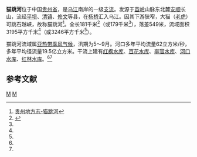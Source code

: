 {{Geobox|River
<!-- *** Heading *** -->
| name = 猫跳河
| native_name = 
| other_name = 
| other_name_1 = 
| other_name_2 = 
| category = 
<!-- *** Names **** --> 
| etymology = 
| nickname = 
<!-- *** Image *** -->
| image = 
| image_caption = 
| image_size = 280
<!-- *** Country *** -->
| country = 中华人民共和国
| state = 
| region = [[贵州省|贵州省]]
| district = 
| municipality = 
<!-- *** Family *** -->
| parent = 鸭池河（[[乌江|乌江]]上游）
| tributary_left = [[麦翁河|麦翁河]]
| tributary_right = [[猫洞河|猫洞河]]
| city = 
| landmark = 
<!-- *** River locations *** -->
| source = [[苗岭|苗岭]]山脉[[长山|长山]]
| source_location =[[安顺市|安顺市]][[西秀区|西秀区]] | source_region = | source_country =
| source_elevation = 
| source_lat_d = | source_lat_m = | source_lat_s = | source_lat_NS =
| source_long_d = | source_long_m = | source_long_s = | source_long_EW =
| source1 = 
| source1_location = | source1_region = | source1_country =
| source1_elevation = 
| source1_lat_d = | source1_lat_m = | source1_lat_s = | source1_lat_NS =
| source1_long_d = | source1_long_m = | source1_long_s = | source1_long_EW =
| source_confluence = 
| source_confluence_location = | source_confluence_region = | source_confluence_country =
| source_confluence_elevation = 
| source_confluence_lat_d = | source_confluence_lat_m = | source_confluence_lat_s = | source_confluence_lat_NS =
| source_confluence_long_d = | source_confluence_long_m = | source_confluence_long_s = | source_confluence_long_EW =
| mouth = [[杨桥|杨桥]]
| mouth_location =[[清镇|清镇]]、[[修文|修文]]交界处| mouth_region =| mouth_country =
| mouth_elevation = 
| mouth_lat_d =26 | mouth_lat_m =56 | mouth_lat_s =03 | mouth_lat_NS =N
| mouth_long_d =106 | mouth_long_m =21 | mouth_long_s =42 | mouth_long_EW =E
<!-- *** Dimensions *** -->
| length = 181
| width = 
| depth = 
| volume = 
| watershed = 3195
| watershed_round = 0
| discharge = 
| discharge_note = 
| discharge_location = 
| discharge_round = 
| discharge_max = 
| discharge_min = 
<!-- *** Free fields *** -->
| free = | free_type = 
<!-- *** Maps *** -->
| map = 
| map_caption = 
| map_background = 
| map_locator =
| map_locator_x =
| map_locator_y = 
<!-- *** Website *** --> 
| website =
| commons =
<!-- *** Footnotes *** -->
| footnotes =
}}
'''猫跳河'''位于中国[[贵州省|贵州省]]，是[[乌江|乌江]]南岸的一级[[支流|支流]]。发源于[[苗岭|苗岭]]山脉东北麓[[安顺|安顺]]长山，流经[[平坝|平坝]]、[[清镇|清镇]]、[[修文|修文]]等县，在[[杨桥|杨桥]]汇入乌江。因其下游狭窄，大猫（[[老虎|老虎]]）可跳石越峡，故称猫跳河<ref name="贵州地方志">[http://www.gzgov.gov.cn/gov_dfz/view.asp?id=3119 贵州地方志-猫跳河]{{dead link|date=2018年3月 |bot=InternetArchiveBot |fix-attempted=yes }}</ref>。全长181千米<ref name="红枫水库分期洪水调度">{{cite journal|title=红枫水库分期洪水调度|author=卢启友|journal=水利工程管理技术|year=1992|volume=|issue=3|pages=|url=http://www.lw23.com/pdf_4febde78-cefc-4e5f-8ef2-bafb0a789951/lunwen.pdf}}{{dead link|date=2018年1月 |bot=InternetArchiveBot |fix-attempted=yes }}</ref>（或179千米<ref name="贵州地方志"/>），落差549米，流域面积3195平方千米<ref name="红枫水库分期洪水调度"/>（或3246平方千米<ref name="贵州地方志"/>）。

猫跳河流域属[[亚热带季风气候|亚热带季风气候]]，汛期为5～9月。河口多年平均流量62立方米/秒，多年平均径流量19.5亿立方米。干流上建有[[红枫水库|红枫水库]]、[[百花水库|百花水库]]、[[李官水库|李官水库]]、[[河口水库|河口水库]]、[[红林水库|红林水库]]。<ref name="贵州地方志"/><ref name="红枫水库分期洪水调度"/>


==参考文献==
{{reflist}}

{{长江水系}}
{{长江上游水系}}

[[Category:贵州河流|M]]
[[Category:乌江水系|M]]